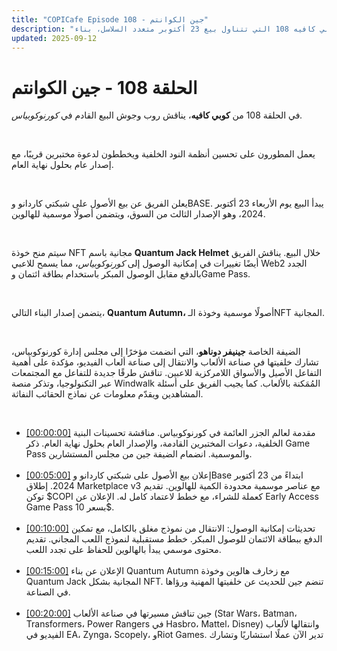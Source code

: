 ```yaml
---
title: "COPICafe Episode 108 - جين الكوانتم"
description: "ملخص وتحليل تفصيلي لحلقة كوبي كافيه 108 التي تتناول بيع 23 أكتوبر متعدد السلاسل، بناء Quantum Autumn، خوذة NFT مجانية Quantum Jack، إدماج لاعبي Web2، والضيفة الخاصة جينيفر دوناهو."
updated: 2025-09-12
---
```


# الحلقة 108 - <span className="text-orange-500">جين الكوانتم</span>  

في الحلقة 108 من **كوبي كافيه**، يناقش روب وجوش البيع القادم في *كورنوكوبياس.*  

</br>  

يعمل المطورون على تحسين أنظمة النود الخلفية ويخططون لدعوة مختبرين قريبًا، مع إصدار عام بحلول نهاية العام.  

</br>  

يعلن الفريق عن بيع الأصول على شبكتي كاردانو وBASE. يبدأ البيع يوم الأربعاء 23 أكتوبر 2024، وهو الإصدار الثالث من السوق، ويتضمن أصولًا موسمية للهالوين.  

</br>  

سيتم منح خوذة NFT مجانية باسم **Quantum Jack Helmet** خلال البيع. يناقش الفريق أيضًا تغييرات في إمكانية الوصول إلى *كورنوكوبياس*، مما يسمح للاعبي Web2 الجدد بالدفع مقابل الوصول المبكر باستخدام بطاقة ائتمان وGame Pass.  

</br>  

يتضمن إصدار البناء التالي، **Quantum Autumn،** أصولًا موسمية وخوذة الـNFT المجانية.  

</br>  

الضيفة الخاصة **جينيفر دوناهو**، التي انضمت مؤخرًا إلى مجلس إدارة كورنوكوبياس، تشارك خلفيتها في صناعة الألعاب والانتقال إلى صناعة ألعاب الفيديو، مؤكدة على أهمية التفاعل الأصيل والأسواق اللامركزية للاعبين. تناقش طرقًا جديدة للتفاعل مع المجتمعات عبر التكنولوجيا، وتذكر منصة Windwalk المُمَكنة بالألعاب. كما يجيب الفريق على أسئلة المشاهدين ويقدّم معلومات عن نماذج الحقائب النفاثة.  

</br>  

<ul className="styled-list">
  <li>
    <a href="https://youtube.com/watch?v=VKhLe3n40rI&t=0" class="text-orange-500">[00:00:00]</a>  
    مقدمة لعالم الجزر العائمة في كورنوكوبياس. مناقشة تحسينات البنية الخلفية، دعوات المختبرين القادمة، والإصدار العام بحلول نهاية العام. ذكر Game Pass والموسمية. انضمام الضيفة جين من مجلس المستشارين.
  </li>

</br>  

  <li>
    <a href="https://youtube.com/watch?v=VKhLe3n40rI&t=300" class="text-orange-500">[00:05:00]</a>  
    إعلان بيع الأصول على شبكتي كاردانو وBase ابتداءً من 23 أكتوبر 2024. إطلاق Marketplace v3 مع عناصر موسمية محدودة الكمية للهالوين. تقديم توكن $COPI كعملة للشراء، مع خطط لاعتماد كامل له. الإعلان عن Early Access Game Pass بسعر 10$.
  </li>

</br>  

  <li>
    <a href="https://youtube.com/watch?v=VKhLe3n40rI&t=600" class="text-orange-500">[00:10:00]</a>  
    تحديثات إمكانية الوصول: الانتقال من نموذج مغلق بالكامل، مع تمكين الدفع ببطاقة الائتمان للوصول المبكر. خطط مستقبلية لنموذج اللعب المجاني. تقديم محتوى موسمي يبدأ بالهالوين للحفاظ على تجدد اللعب.
  </li>

</br>  

  <li>
    <a href="https://youtube.com/watch?v=VKhLe3n40rI&t=900" class="text-orange-500">[00:15:00]</a>  
    الإعلان عن بناء Quantum Autumn مع زخارف هالوين وخوذة Quantum Jack المجانية بشكل NFT. تنضم جين للحديث عن خلفيتها المهنية ورؤاها في الصناعة.
  </li>

</br>  

  <li>
    <a href="https://youtube.com/watch?v=VKhLe3n40rI&t=1200" class="text-orange-500">[00:20:00]</a>  
    جين تناقش مسيرتها في صناعة الألعاب (Star Wars، Batman، Transformers، Power Rangers في Hasbro، Mattel، Disney) وانتقالها لألعاب الفيديو في EA، Zynga، Scopely، وRiot Games. تدير الآن عملًا استشاريًا وتشارك
